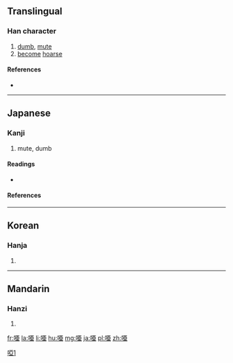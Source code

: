 {{also|啞}}
==Translingual==

[[Category:CJKV characters simplified differently in Japan and China|啞1]]

===Han character===
{{Han char|rn=30|rad=口|as=07|sn=10|four=|canj=口一中一 (RMLM), X口一中一 (XRMLM)|ids=⿰[[口]][[亜]]}}

# [[dumb]], [[mute]]
# [[become]] [[hoarse]]

====References====
* {{Han ref|kx=0193.051|dkj=03743|dj=0413.130|hdz=10626.100|uh=5516|ud=21782}}

----

==Japanese==
{{ja-forms|[[唖]]|[[哑]]|[[啞]]|}}

===Kanji===
{{ja-kanji|grade=9|rs=口07|style=s|kyu=啞}}

# mute, dumb

====Readings====
* {{ja-readings|kanon=[[あ]] (a), [[あく]] (aku)|goon=[[え]] (e)、[[やく]] (yaku)|kun=[[おし]] (oshi)}}

====References====
{{ja-kref
|ku= 1602
|shift= 88a0
|jis= 3022
|euc= B0A2
|freq= ''not ranked''
|nelson= 939
|newnelson= 795
|halpern= ''not listed''
|kld= ''not listed''
|heisig= 2958
|tuttle= 3d8.3
}}

----

==Korean==

===Hanja===
{{ko-hanja|hangeul=아|rv=a|mr=a}}

# {{defn|lang=ko|sort=口07}}

----

==Mandarin==

===Hanzi===
{{cmn-hanzi|pin=[[yǎ]] ([[ya3]])|wg=ya<sup>3</sup>}}

# {{defn|lang=cmn|sort=口07}}

[[fr:唖]]
[[la:唖]]
[[li:唖]]
[[hu:唖]]
[[mg:唖]]
[[ja:唖]]
[[pl:唖]]
[[zh:唖]]